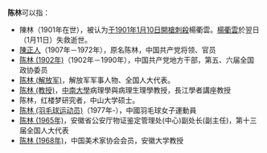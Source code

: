 '''陈林'''可以指：
*陳林（1901年在世），被认为[[1950年以前香港命案列表#1900年代|于1901年1月10日開槍刺殺]]楊衢雲。[[楊衢雲|楊衢雲]]於翌日（1月11日）失救逝世。
*[[陳正人|陳正人]]（1907年－1972年），原名陈林，中国共产党将领、官员
*[[陈林_(1902年)|陈林 (1902年)]]（1902年－1990年），中国共产党地方干部，第五、六届全国政协委员
*[[陈林_(解放军)|陈林 (解放军)]]，解放军军事人物、全国人大代表。
*[[陈林_(教授)|陈林 (教授)]]，[[中南大學|中南大學]]病理學與病理生理學教授，長江學者講座教授
*陈林，红楼梦研究者，中山大学硕士。
*[[陈林_(羽毛球运动员)|陈林 (羽毛球运动员)]]（1977年-），中國羽毛球女子運動員
*[[陈林_(1965年)|陈林 (1965年)]]，安徽省公安厅物证鉴定管理处(中心)副处长(副主任)，第十三届全国人大代表
*[[陈林_(1968年)|陈林 (1968年)]]，中国美术家协会会员，安徽大学教授

{{Disambiguation|L林|cat=二字陈姓人名消歧义}}